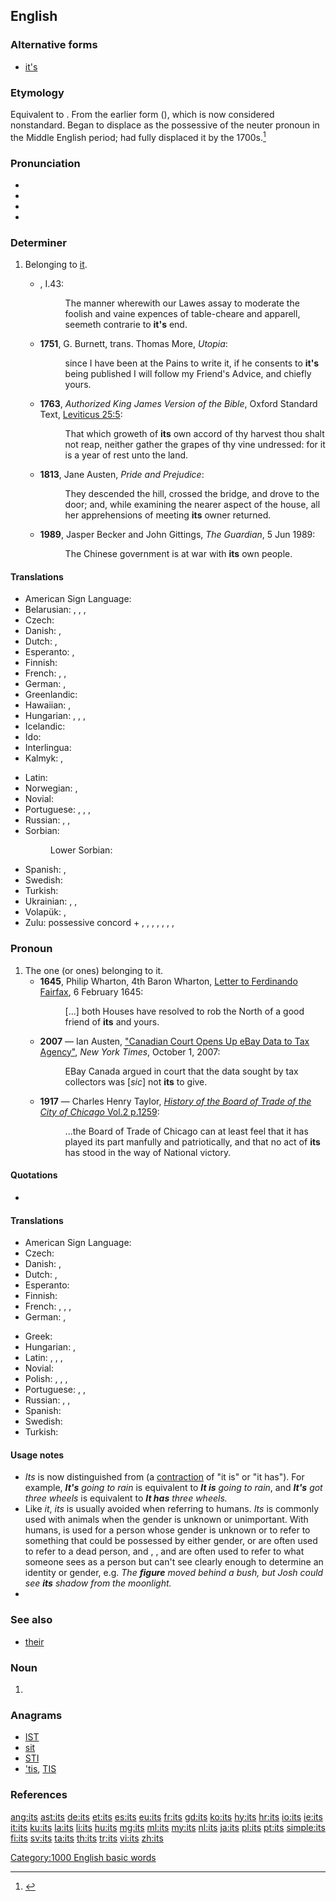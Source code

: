 {{also|ITS}}
==English==
{{wikipedia}}

===Alternative forms===
* [[it's]] {{qualifier|possessive form, obsolete or nonstandard}}

===Etymology===
Equivalent to {{compound|it|s|lang=en}}. From the earlier form {{m|en|it's}} ({{compound|it|'s|lang=en}}), which is now considered nonstandard. Began to displace {{m|en|his}} as the possessive of the neuter pronoun in the Middle English period; had fully displaced it by the 1700s.<ref>{{R:Etymonline}}</ref>

===Pronunciation===
* {{IPA|/ɪts/|lang=en}}
* {{audio|en-us-its.ogg|Audio (US)|lang=en}}
* {{rhymes|ɪts|lang=en}}
* {{homophones|lang=en|it's}}

===Determiner===
{{head|en|determiner|cat2=possessive determiners}}

# Belonging to [[it]]. {{defdate|from 16th c.}}
#*{{RQ:Flr Mntgn Essays}}, I.43:
#*: The manner wherewith our Lawes assay to moderate the foolish and vaine expences of table-cheare and apparell, seemeth contrarie to '''it's''' end.
#* '''1751''', G. Burnett, trans. Thomas More, ''Utopia'':
#*: since I have been at the Pains to write it, if he consents to '''it's''' being published I will follow my Friend's Advice, and chiefly yours.
#* '''1763''', ''Authorized King James Version of the Bible'', Oxford Standard Text, [[s:Bible (King James)/Leviticus#Chapter 25|Leviticus 25:5]]:
#*: That which groweth of '''its''' own accord of thy harvest thou shalt not reap, neither gather the grapes of thy vine undressed: for it is a year of rest unto the land. {{i|originally "of it own accord" in the 1611 first edition}}
#* '''1813''', Jane Austen, ''Pride and Prejudice'':
#*: They descended the hill, crossed the bridge, and drove to the door; and, while examining the nearer aspect of the house, all her apprehensions of meeting '''its''' owner returned.
#* '''1989''', Jasper Becker and John Gittings, ''The Guardian'', 5 Jun 1989:
#*: The Chinese government is at war with '''its''' own people.

====Translations====
{{trans-top|belonging to it}}
* American Sign Language: {{t|ase|FlatB@Chesthigh-FingerUp}}
* Belarusian: {{t|be|яго́|m|n|sc=Cyrl}}, {{t|be|яго́ны|m|sc=Cyrl}} {{qualifier|common, colloquial}}, {{t|be|яе́|f|sc=Cyrl}}, {{t|be|свой|sc=Cyrl}}  {{qualifier|when referring to the subject of the sentence}}
* Czech: {{t+|cs|jeho}}
* Danish: {{t|da|dens|c}}, {{t|da|dets|n}}
* Dutch: {{t+|nl|zijn|m|n}}, {{t+|nl|haar|f}}
* Esperanto: {{t|eo|ĝia}}, {{t|eo|ties}}
* Finnish: {{t+|fi|sen}}
* French: {{t+|fr|son|m}}, {{t+|fr|sa|f}}, {{t+|fr|ses|p}}
* German: {{t+|de|sein|m|n}}, {{t+|de|ihr|f}}
* Greenlandic: {{t|kl|uuma}}
* Hawaiian: {{t|haw|kona}}, {{t|haw|kāna}}
* Hungarian: {{t+|hu|-a}}, {{t|hu|-e}}, {{t|hu|-ja}}, {{t|hu|-je}}
* Icelandic: {{t+|is|þess|n}}
* Ido: {{t+|io|olua}}
* Interlingua: {{t|ia|su}}
* Kalmyk: {{t|xal|энүнә}}, {{t|xal|терүнә}}
{{trans-mid}}
* Latin: {{t+|la|suus}}
* Norwegian: {{t|no|dens}}, {{t|no|dets}}
* Novial: {{t|nov|lun}}
* Portuguese: {{t+|pt|seu}}, {{t+|pt|sua}}, {{t+|pt|dele|m}}, {{t+|pt|dela|f}}
* Russian: {{t+|ru|его́|m|n|tr=jevó}}, {{t+|ru|её|f}}, {{t+|ru|свой}} {{qualifier|when referring to the subject of the sentence}}
* Sorbian:
*: Lower Sorbian: {{t|dsb|jogo}}
* Spanish: {{t+|es|su|s}}, {{t+|es|sus|p}}
* Swedish: {{t+|sv|dess}}
* Turkish: {{t+|tr|onun}}
* Ukrainian: {{t+|uk|його́|m|n|sc=Cyrl}}, {{t+|uk|її́|f|sc=Cyrl}}, {{t|uk|свій|sc=Cyrl}} {{qualifier|when referring to the subject of the sentence}}
* Volapük: {{t+|vo|onik}}, {{t|vo|ona}}
* Zulu: possessive concord + {{t|zu|khe|alt=-khe|c1}}, {{t|zu|wo|c3|alt=-wo}}, {{t|zu|lo|c5|alt=-lo}}, {{t|zu|so|c7|alt=-so}}, {{t|zu|yo|c9|alt=-yo}}, {{t|zu|lo|c11|alt=-lo}}, {{t|zu|bo|c14|alt=-bo}}, {{t|zu|kho|c15|c17|alt=-kho}}
{{trans-bottom}}

===Pronoun===
{{head|en|pronoun|cat2=possessive pronouns|cat3=third person pronouns}}

# The one (or ones) belonging to it. {{defdate|from 17th c.}}
#* '''1645''', Philip Wharton, 4th Baron Wharton, [http://books.google.se/books?id=D8o9AAAAcAAJ&pg=PA158 Letter to Ferdinando Fairfax], 6 February 1645:
#*: [...] both Houses have resolved to rob the North of a good friend of '''its''' and yours.
#* '''2007''' — Ian Austen, [http://www.nytimes.com/2007/10/01/technology/01ebay.html "Canadian Court Opens Up eBay Data to Tax Agency"], ''New York Times'', October 1, 2007:
#*: EBay Canada argued in court that the data sought by tax collectors was [''sic''] not '''its''' to give.
#* '''1917''' — Charles Henry Taylor, [http://www.archive.org/stream/historyofboardof02tayl#page/1259/mode/1up ''History of the Board of Trade of the City of Chicago'' Vol.2 p.1259]:
#*: ...the Board of Trade of Chicago can at least feel that it has played its part manfully and patriotically, and that no act of '''its''' has stood in the way of National victory.

====Quotations====
* {{seeCites}}

====Translations====
{{trans-top|that which belongs to it}}
* American Sign Language: {{t|ase|FlatB@Chesthigh-FingerUp}}
* Czech: {{t+|cs|jeho}}
* Danish: {{t|da|dens|c}}, {{t|da|dets|n}}
* Dutch: {{t-check|nl|[[ervan|het]] ... [[ervan]]}} <!-- was "[[ervan|het]] ... [[ervan]]" - assumed sum-of-parts; if an idiom, use {{t}} instead of {{t-SOP}}. see [[User:Kephir/gadgets/xte#Translation_fixing]] -->, {{t-check|nl|de zijne}}
* Esperanto: {{t|eo|ĝia}}
* Finnish: {{t+|fi|sen}}
* French: {{t+|fr|le sien|m}}, {{t+|fr|la sienne|f}}, {{t+|fr|les siens|m-p}}, {{t+|fr|les siennes|f-p}}
* German: {{t+|de|sein|m}}, {{t+|de|ihr|f}}
{{trans-mid}}
* Greek: {{t|el|δικό του|n|sc=Grek}}
* Hungarian: {{t+|hu|övé}}, {{t+|hu|azé}}
* Latin: {{t+|la|suus}}, {{t|la|eius}}, {{t|la|huius}}, {{t|la|illius}}
* Novial: {{t|nov|lun}}
* Polish: {{t+|pl|jego}}, {{t+|pl|jej}}, {{t+|pl|swój}}, {{t+|pl|ów}}
* Portuguese: {{t+|pt|seu}}, {{t+|pt|dele|m}}, {{t+|pt|dela|f}}
* Russian: {{t+|ru|его́|m|n|tr=jevó}}, {{t+|ru|её|f}}, {{t+|ru|свой}} {{qualifier|when referring to the subject of the sentence}}
* Spanish: {{t+|es|suyo}}
* Swedish: {{t+|sv|dess}}
* Turkish: {{t+|tr|onun}}
{{trans-bottom}}

====Usage notes====
* ''Its'' is now distinguished from {{term|it's|lang=en}} (a [[contraction]] of "it is" or "it has"). For example, '''''It's''' going to rain'' is equivalent to '''''It is''' going to rain'', and '''''It's''' got three wheels'' is equivalent to '''''It has''' three wheels.''
* Like ''it'', ''its'' is usually avoided when referring to humans. ''Its'' is commonly used with animals when the gender is unknown or unimportant. With humans, {{term|person|lang=en}} is used for a person whose gender is unknown or to refer to something that could be possessed by either gender, {{term|body|lang=en}} or {{term|corpse|lang=en}} are often used to refer to a dead person, and {{term|figure|lang=en}}, {{term|shape|lang=en}}, and {{term|silhouette|lang=en}} are often used to refer to what someone sees as a person but can't see clearly enough to determine an identity or gender, e.g. ''The '''figure''' moved behind a bush, but Josh could see '''its''' shadow from the moonlight.''
* {{rank/test|72|en-gut}}

===See also===
* [[their]]

===Noun===
{{head|en|noun plural form}}

# {{plural of|it|lang=en}}

===Anagrams===
* [[IST#English|IST]]
* [[sit#English|sit]]
* [[STI#English|STI]]
* [['tis#English|'tis]], [[TIS#English|TIS]]

===References===
<references/>

[[Category:1000 English basic words]]

[[ang:its]]
[[ast:its]]
[[de:its]]
[[et:its]]
[[es:its]]
[[eu:its]]
[[fr:its]]
[[gd:its]]
[[ko:its]]
[[hy:its]]
[[hr:its]]
[[io:its]]
[[ie:its]]
[[it:its]]
[[ku:its]]
[[la:its]]
[[li:its]]
[[hu:its]]
[[mg:its]]
[[ml:its]]
[[my:its]]
[[nl:its]]
[[ja:its]]
[[pl:its]]
[[pt:its]]
[[simple:its]]
[[fi:its]]
[[sv:its]]
[[ta:its]]
[[th:its]]
[[tr:its]]
[[vi:its]]
[[zh:its]]